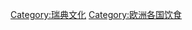 {{Catnav|頁面分類|地理|国家|按國家分類|各國飲食}}
{{Catnav|頁面分類|各種主題的頁面分類|按國家分類|各國飲食}}
{{Catnav|頁面分類|各種主題的頁面分類|按國家分類|各國文化|瑞典文化}}
{{Catnav|頁面分類|人类社会|生活|飲食|各國飲食}}
{{Catnav|頁面分類|人类社会|文化|飲食|各國飲食}}
{{Catnav|頁面分類|人类社会|文化|各國文化|瑞典文化}}

{{Catnav|頁面分類|地理|大洲|歐洲|歐洲食品}}
{{Catnav|頁面分類|各種主題的頁面分類|按國家分類|各國飲食|瑞典飲食}}
{{Catnav|頁面分類|各種主題的頁面分類|按國家分類|各國飲食|各國食品}}
{{Commons category|Cuisine of Sweden}}
{{catmore}}

[[Category:瑞典文化|Category:瑞典文化]]
[[Category:欧洲各国饮食|Category:欧洲各国饮食]]